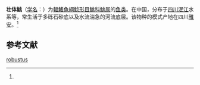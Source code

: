 {{Speciesbox
| name = 壮体鮡
| status = NE
| status_system = IUCN3.1
| image = 
| genus = Pareuchiloglanis
| species = robustus
| authority = (Ding,Fu et Ye, 1991)<ref name='id6670'>{{cite web| url =http://www.bioinfo.cn/db05/BjdwSpecies.php?action=view&id=6670| title =壮体鮡| work =《中国动物物种编目数据库》| publisher =中国科学院微生物研究所| author =中国科学院动物研究所| accessdate =2009-04-11| deadurl =yes| archiveurl =https://web.archive.org/web/20160305035346/http://www.bioinfo.cn/db05/BjdwSpecies.php?action=view&id=6670| archivedate =2016-03-05}}</ref>
| synonyms = *''Pareuchiloglanis robusta '',Ding, Fu & Ye, 1991 
}}

'''壮体鮡'''（[[学名|学名]]：{{lang|la|''Pareuchiloglanis robustus''}}）为[[輻鰭魚綱|輻鰭魚綱]][[鯰形目|鯰形目]][[鮡科|鮡科]][[鮡属|鮡属]]的[[鱼类|鱼类]]。在中国，分布于[[四川|四川]][[泯江|泯江]]水系等，常生活于多砾石砂底以及水流湍急的河流底层。该物种的模式产地在四川[[雅安|雅安]]。<ref name='id6670'/>

== 参考文献 ==
{{reflist}}

{{Wikispecies|Pareuchiloglanis robustus}}
{{Taxonbar|from=Q6403966}}

[[Category:鮡属|robustus]]


{{鲇形目小作品}}